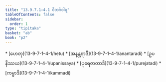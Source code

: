 ```yaml
---
title: "13.9.7.1–4.1 ဝိဘင်္ဂဝါရ"
tableOfContents: false
sidebar:
  order: 1
type: "tipitaka"
basket: "ab"
book: "p2"
---
```



<DynamicBreadcrumb />



<TableOfContents book="p2" section="13.9.7.1">
* [ဟေတု](13-9-7-1–4-1/hetu)
* [အနန္တရာဒိ](13-9-7-1–4-1/anantaradi)
* [ဥပနိဿယ](13-9-7-1–4-1/upanissaya)
* [ပုရေဇာတာဒိ](13-9-7-1–4-1/purejatadi)
* [ကမ္မာဒိ](13-9-7-1–4-1/kammadi)
</TableOfContents>